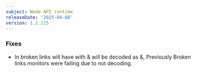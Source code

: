 ```yaml
---
subject: Node API runtime
releaseDate: '2025-04-08'
version: 1.2.115
---
```


### Fixes

* In broken links will have with &amp; will be decoded as &, Previously Broken links monitors were failing due to not decoding.


